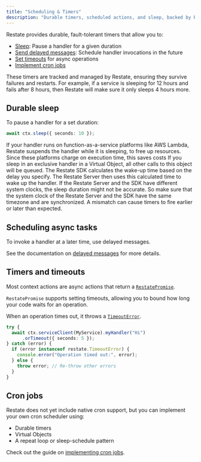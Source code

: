 ```yaml
---
title: "Scheduling & Timers"
description: "Durable timers, scheduled actions, and sleep, backed by Restate."
---
```


Restate provides durable, fault-tolerant timers that allow you to:
- [Sleep](/ts/durable-timers#durable-sleep): Pause a handler for a given duration 
- [Send delayed messages](/ts/service-communication#delayed-messages): Schedule handler invocations in the future
- [Set timeouts](/ts/durable-timers#timers-and-timeouts) for async operations
- [Implement cron jobs](/ts/durable-timers#cron-jobs)


<Tip>
These timers are tracked and managed by Restate, ensuring they survive failures and restarts.
For example, if a service is sleeping for 12 hours and fails after 8 hours, then Restate will make sure it only sleeps 4 hours more.  
</Tip>


## Durable sleep
To pause a handler for a set duration:

```typescript  {CODE_LOAD::ts/src/develop/durable_timers.ts#sleep}
await ctx.sleep({ seconds: 10 });
```

<Tip>
    If your handler runs on function-as-a-service platforms like AWS Lambda, Restate suspends the handler while it is sleeping, to free up resources.
   Since these platforms charge on execution time, this saves costs
</Tip>

<Tip>
    If you sleep in an exclusive handler in a Virtual Object, all other calls to this object will be queued.  
</Tip>

<Accordion title="Clock synchronization Restate Server vs. SDK">
    The Restate SDK calculates the wake-up time based on the delay you specify.
    The Restate Server then uses this calculated time to wake up the handler.
    If the Restate Server and the SDK have different system clocks, the sleep duration might not be accurate.
    So make sure that the system clock of the Restate Server and the SDK have the same timezone and are synchronized.
    A mismatch can cause timers to fire earlier or later than expected.
</Accordion>

## Scheduling async tasks

To invoke a handler at a later time, use delayed messages.

See the documentation on [delayed messages](/ts/service-communication#delayed-messages) for more details.

## Timers and timeouts

Most context actions are async actions that return a [`RestatePromise`](https://docs.restate.dev/tsdocs/types/_restatedev_restate-sdk.RestatePromise).

`RestatePromise` supports setting timeouts, allowing you to bound how long your code waits for an operation.

When an operation times out, it throws a [`TimeoutError`](https://docs.restate.dev/tsdocs/classes/_restatedev_restate-sdk.TimeoutError).

```typescript  {CODE_LOAD::ts/src/develop/durable_timers.ts#timer}
try {
  await ctx.serviceClient(MyService).myHandler("Hi")
      .orTimeout({ seconds: 5 });
} catch (error) {
  if (error instanceof restate.TimeoutError) {
    console.error("Operation timed out:", error);
  } else {
    throw error; // Re-throw other errors
  }
}
```

## Cron jobs

Restate does not yet include native cron support, but you can implement your own cron scheduler using:
- Durable timers
- Virtual Objects
- A repeat loop or sleep-schedule pattern

Check out the guide on [implementing cron jobs](/guides/cron-jobs).